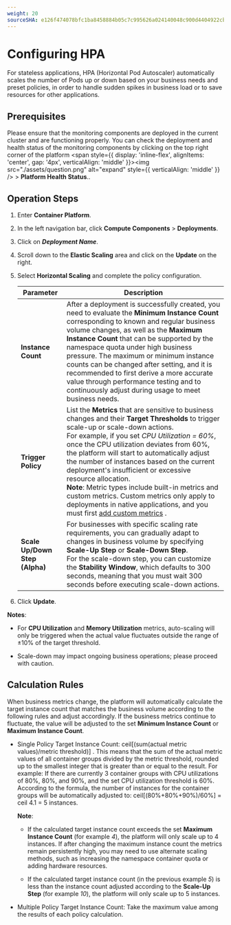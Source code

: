 ```yaml
---
weight: 20
sourceSHA: e126f474078bfc1ba8458884b05c7c995626a024140048c900d4404922cbacb0
---
```


# Configuring HPA

For stateless applications, HPA (Horizontal Pod Autoscaler) automatically scales the number of Pods up or down based on your business needs and preset policies, in order to handle sudden spikes in business load or to save resources for other applications.

## Prerequisites

Please ensure that the monitoring components are deployed in the current cluster and are functioning properly. You can check the deployment and health status of the monitoring components by clicking on the top right corner of the platform <span style={{ display: 'inline-flex', alignItems: 'center', gap: '4px', verticalAlign: 'middle' }}><img src="./assets/question.png" alt="expand" style={{ verticalAlign: 'middle' }} /> <span>  > **Platform Health Status**.</span></span>.

## Operation Steps

1. Enter **Container Platform**.

2. In the left navigation bar, click **Compute Components** > **Deployments**.

3. Click on ***Deployment Name***.

4. Scroll down to the **Elastic Scaling** area and click on the **Update** on the right.

5. Select **Horizontal Scaling** and complete the policy configuration.

   | Parameter            | Description                                                                                                                                                                                              |
   | ------------------ | ----------------------------------------------------------------------------------------------------------------------------------------------------------------------------------------------------- |
   | **Instance Count**     | After a deployment is successfully created, you need to evaluate the **Minimum Instance Count** corresponding to known and regular business volume changes, as well as the **Maximum Instance Count** that can be supported by the namespace quota under high business pressure. The maximum or minimum instance counts can be changed after setting, and it is recommended to first derive a more accurate value through performance testing and to continuously adjust during usage to meet business needs.                                                           |
   | **Trigger Policy**      | List the **Metrics** that are sensitive to business changes and their **Target Thresholds** to trigger scale-up or scale-down actions. <br /> For example, if you set *CPU Utilization = 60%*, once the CPU utilization deviates from 60%, the platform will start to automatically adjust the number of instances based on the current deployment's insufficient or excessive resource allocation. <br /> **Note**: Metric types include built-in metrics and custom metrics. Custom metrics only apply to deployments in native applications, and you must first [add custom metrics]() . |
   | **Scale Up/Down Step (Alpha)** | For businesses with specific scaling rate requirements, you can gradually adapt to changes in business volume by specifying **Scale-Up Step** or **Scale-Down Step**. <br /> For the scale-down step, you can customize the **Stability Window**, which defaults to 300 seconds, meaning that you must wait 300 seconds before executing scale-down actions.                                                                            |

6. Click **Update**.

**Notes**:

- For **CPU Utilization** and **Memory Utilization** metrics, auto-scaling will only be triggered when the actual value fluctuates outside the range of ±10% of the target threshold.

- Scale-down may impact ongoing business operations; please proceed with caution.

## Calculation Rules

When business metrics change, the platform will automatically calculate the target instance count that matches the business volume according to the following rules and adjust accordingly. If the business metrics continue to fluctuate, the value will be adjusted to the set **Minimum Instance Count** or **Maximum Instance Count**.

- Single Policy Target Instance Count: ceil\[(sum(actual metric values)/metric threshold)] . This means that the sum of the actual metric values of all container groups divided by the metric threshold, rounded up to the smallest integer that is greater than or equal to the result. For example: If there are currently 3 container groups with CPU utilizations of 80%, 80%, and 90%, and the set CPU utilization threshold is 60%. According to the formula, the number of instances for the container groups will be automatically adjusted to: ceil\[(80%+80%+90%)/60%] = ceil 4.1 = 5 instances.

  **Note**:

  - If the calculated target instance count exceeds the set **Maximum Instance Count** (for example *4*), the platform will only scale up to 4 instances. If after changing the maximum instance count the metrics remain persistently high, you may need to use alternate scaling methods, such as increasing the namespace container quota or adding hardware resources.

  - If the calculated target instance count (in the previous example *5*) is less than the instance count adjusted according to the **Scale-Up Step** (for example *10*), the platform will only scale up to 5 instances.

- Multiple Policy Target Instance Count: Take the maximum value among the results of each policy calculation.

